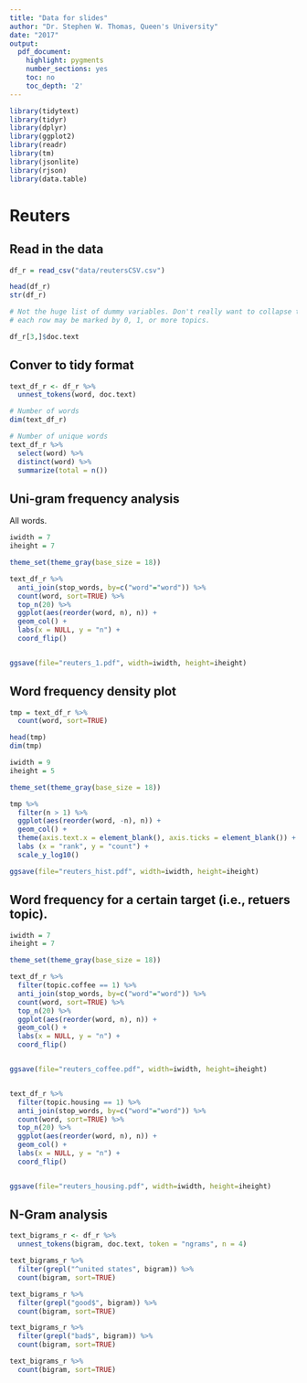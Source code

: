 ```yaml
---
title: "Data for slides"
author: "Dr. Stephen W. Thomas, Queen's University"
date: "2017"
output:
  pdf_document:
    highlight: pygments
    number_sections: yes
    toc: no
    toc_depth: '2'
---
```




```r
library(tidytext)
library(tidyr)
library(dplyr)
library(ggplot2)
library(readr)
library(tm)
library(jsonlite)
library(rjson)
library(data.table)
```

# Reuters


## Read in the data

```r
df_r = read_csv("data/reutersCSV.csv")

head(df_r)
str(df_r)

# Not the huge list of dummy variables. Don't really want to collapse them down, because 
# each row may be marked by 0, 1, or more topics.

df_r[3,]$doc.text
```

## Conver to tidy format

```r

text_df_r <- df_r %>% 
  unnest_tokens(word, doc.text)

# Number of words
dim(text_df_r)

# Number of unique words
text_df_r %>%
  select(word) %>%
  distinct(word) %>%
  summarize(total = n())
```


## Uni-gram frequency analysis


All words.
```r

iwidth = 7
iheight = 7

theme_set(theme_gray(base_size = 18))

text_df_r %>%
  anti_join(stop_words, by=c("word"="word")) %>%
  count(word, sort=TRUE) %>%
  top_n(20) %>%
  ggplot(aes(reorder(word, n), n)) +
  geom_col() +
  labs(x = NULL, y = "n") +
  coord_flip()


ggsave(file="reuters_1.pdf", width=iwidth, height=iheight)
```

## Word frequency density plot

```r
tmp = text_df_r %>%
  count(word, sort=TRUE)

head(tmp)
dim(tmp)

iwidth = 9
iheight = 5

theme_set(theme_gray(base_size = 18))

tmp %>%
  filter(n > 1) %>%
  ggplot(aes(reorder(word, -n), n)) +
  geom_col() + 
  theme(axis.text.x = element_blank(), axis.ticks = element_blank()) + 
  labs (x = "rank", y = "count") +
  scale_y_log10()

ggsave(file="reuters_hist.pdf", width=iwidth, height=iheight)
```


## Word frequency for a certain target (i.e., retuers topic).
```r

iwidth = 7
iheight = 7

theme_set(theme_gray(base_size = 18))

text_df_r %>%
  filter(topic.coffee == 1) %>%
  anti_join(stop_words, by=c("word"="word")) %>%
  count(word, sort=TRUE) %>%
  top_n(20) %>%
  ggplot(aes(reorder(word, n), n)) +
  geom_col() +
  labs(x = NULL, y = "n") +
  coord_flip()


ggsave(file="reuters_coffee.pdf", width=iwidth, height=iheight)


text_df_r %>%
  filter(topic.housing == 1) %>%
  anti_join(stop_words, by=c("word"="word")) %>%
  count(word, sort=TRUE) %>%
  top_n(20) %>%
  ggplot(aes(reorder(word, n), n)) +
  geom_col() +
  labs(x = NULL, y = "n") +
  coord_flip()


ggsave(file="reuters_housing.pdf", width=iwidth, height=iheight)
```

## N-Gram analysis

```r

text_bigrams_r <- df_r %>%
  unnest_tokens(bigram, doc.text, token = "ngrams", n = 4)

text_bigrams_r %>%
  filter(grepl("^united states", bigram)) %>%
  count(bigram, sort=TRUE)

text_bigrams_r %>%
  filter(grepl("good$", bigram)) %>%
  count(bigram, sort=TRUE)

text_bigrams_r %>%
  filter(grepl("bad$", bigram)) %>%
  count(bigram, sort=TRUE)

text_bigrams_r %>%
  count(bigram, sort=TRUE)
```
